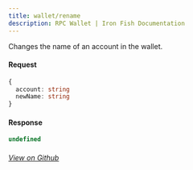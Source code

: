 ```yaml
---
title: wallet/rename
description: RPC Wallet | Iron Fish Documentation
---
```


Changes the name of an account in the wallet.

#### Request

```ts
{
  account: string
  newName: string
}
```

#### Response

```ts
undefined
```

###### [View on Github](https://github.com/iron-fish/ironfish/blob/master/ironfish/src/rpc/routes/wallet/rename.ts)
